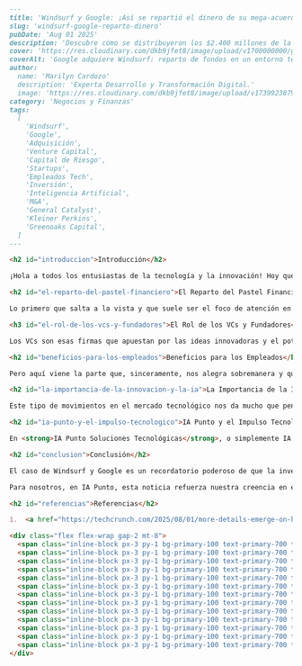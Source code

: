 ```markdown
---
title: 'Windsurf y Google: ¡Así se repartió el dinero de su mega-acuerdo!'
slug: 'windsurf-google-reparto-dinero'
pubDate: 'Aug 01 2025'
description: 'Descubre cómo se distribuyeron los $2.400 millones de la adquisición de Windsurf por Google, destacando el rol de los VCs, fundadores y el beneficio para los empleados.'
cover: 'https://res.cloudinary.com/dkb9jfet8/image/upload/v1700000000/google_windsurf_acquisition.jpg'
coverAlt: 'Google adquiere Windsurf: reparto de fondos en un entorno tecnológico'
author:
  name: 'Marilyn Cardozo'
  description: 'Experta Desarrollo y Transformación Digital.'
  image: 'https://res.cloudinary.com/dkb9jfet8/image/upload/v1739923879/marilyn_s2mi4a.png'
category: 'Negocios y Finanzas'
tags:
  [
    'Windsurf',
    'Google',
    'Adquisición',
    'Venture Capital',
    'Capital de Riesgo',
    'Startups',
    'Empleados Tech',
    'Inversión',
    'Inteligencia Artificial',
    'M&A',
    'General Catalyst',
    'Kleiner Perkins',
    'Greenoaks Capital',
  ]
---

<h2 id="introduccion">Introducción</h2>

¡Hola a todos los entusiastas de la tecnología y la innovación! Hoy queremos conversar sobre un tema que siempre genera mucha curiosidad y es el corazón de muchas conversaciones en el mundo de las startups: ¿qué pasa cuando una gran empresa adquiere a otra más pequeña? Y, en particular, ¿cómo se reparte la torta financiera en estos grandes acuerdos? Recientemente, hemos conocido detalles fascinantes sobre la adquisición de <strong>Windsurf</strong> por parte de <strong>Google</strong>, un acuerdo que, según las fuentes, alcanzó la impresionante cifra de <strong>2.400 millones de dólares</strong>.

<h2 id="el-reparto-del-pastel-financiero">El Reparto del Pastel Financiero</h2>

Lo primero que salta a la vista y que suele ser el foco de atención en estas noticias es la cuantiosa suma que se movió. Es natural preguntarse: ¿quién se lleva la mayor parte de este pastel? Pues bien, en el caso de Windsurf, y como suele ser una práctica habitual en el ecosistema de las startups de alto crecimiento, una porción considerable de esos 2.400 millones de dólares fue a parar a los <strong>inversores de capital de riesgo (VCs) y a los fundadores de la empresa</strong>.

<h3 id="el-rol-de-los-vcs-y-fundadores">El Rol de los VCs y Fundadores</h3>

Los VCs son esas firmas que apuestan por las ideas innovadoras y el potencial de crecimiento de empresas emergentes cuando aún son pequeñas, inyectando capital fundamental para su desarrollo. Empresas como <strong>General Catalyst</strong>, <strong>Kleiner Perkins</strong> y <strong>Greenoaks Capital</strong>, que figuran entre las categorías relacionadas con esta noticia, son ejemplos de estos valientes inversores que toman riesgos calculados esperando un gran retorno. Cuando una startup que apoyaron es adquirida por una gigante como Google, su inversión inicial se multiplica, y es así como obtienen sus ganancias, permitiéndoles seguir invirtiendo en la próxima generación de innovadores. Los fundadores, por su parte, son los cerebros detrás de la idea original, quienes dedicaron años de esfuerzo y pasión para construir la empresa desde cero. Su compensación es el fruto de su visión y su arduo trabajo.

<h2 id="beneficios-para-los-empleados">Beneficios para los Empleados</h2>

Pero aquí viene la parte que, sinceramente, nos alegra sobremanera y que a menudo se pasa por alto: a pesar de que VCs y fundadores se llevaron una gran parte, <strong>¡también hubo dinero reservado para todos los empleados!</strong> Esto es una excelente noticia y un testimonio de que algunas empresas valoran a cada miembro de su equipo, reconociendo su contribución al éxito. En el mundo de la tecnología, donde el talento es el activo más valioso, asegurar que los empleados también se beneficien de un gran logro como una adquisición no solo es justo, sino que también es una estrategia inteligente. Crea lealtad, atrae a los mejores y fomenta un ambiente donde todos sienten que son parte de algo grande. Es un incentivo poderoso para que los equipos den lo mejor de sí y sepan que su esfuerzo será recompensado.

<h2 id="la-importancia-de-la-innovacion-y-la-ia">La Importancia de la Innovación y la IA</h2>

Este tipo de movimientos en el mercado tecnológico nos da mucho que pensar sobre cómo se valora la innovación hoy en día. Windsurf, seguramente, desarrolló una tecnología o un modelo de negocio que resultaba irresistible para Google. Esto resalta la importancia de construir soluciones robustas y con visión de futuro, especialmente en áreas como la <strong>inteligencia artificial (IA)</strong>, que sigue transformando industrias a un ritmo vertiginoso. La IA no es solo una palabra de moda; es el motor detrás de muchas de las innovaciones que impulsan las grandes adquisiciones de hoy.

<h2 id="ia-punto-y-el-impulso-tecnologico">IA Punto y el Impulso Tecnológico</h2>

En <strong>IA Punto Soluciones Tecnológicas</strong>, o simplemente IA Punto, entendemos a la perfección esta dinámica. Nos apasiona ver cómo las empresas emergentes crecen y se convierten en referentes, y cómo la tecnología, especialmente la IA, actúa como un catalizador para este crecimiento. Creemos firmemente que cada negocio, sin importar su tamaño, tiene el potencial de innovar y destacar. Nuestra misión es precisamente esa: ayudar a las empresas a construir soluciones tecnológicas inteligentes y personalizadas que no solo optimicen sus operaciones diarias, sino que también las preparen para el futuro. Ya sea automatizando procesos con IA, desarrollando plataformas innovadoras o creando estrategias tecnológicas sólidas, en IA Punto estamos comprometidos con impulsar el éxito de nuestros clientes.

<h2 id="conclusion">Conclusión</h2>

El caso de Windsurf y Google es un recordatorio poderoso de que la inversión en tecnología y talento puede rendir frutos extraordinarios. Subraya la importancia de tener una visión clara, de atraer y retener a personas talentosas, y de contar con inversores que crean en el potencial a largo plazo. Este tipo de historias inspiran a muchos emprendedores a seguir adelante, sabiendo que el camino puede ser desafiante, pero las recompensas, si se construye algo verdaderamente valioso, pueden ser inmensas y beneficiar a todos los involucrados, desde los fundadores e inversores hasta el último empleado que puso su granito de arena.

Para nosotros, en IA Punto, esta noticia refuerza nuestra creencia en el poder de la tecnología y en la importancia de una estrategia bien ejecutada. Estamos aquí para acompañarte en tu viaje tecnológico, ayudándote a construir las bases sólidas que te permitan no solo sobrevivir, sino prosperar en este emocionante y competitivo mercado.

<h2 id="referencias">Referencias</h2>

1.  <a href="https://techcrunch.com/2025/08/01/more-details-emerge-on-how-windsurfs-vcs-and-founders-got-paid-from-the-google-deal/" target="_blank" rel="noopener noreferrer">TechCrunch: More details emerge on how Windsurf’s VCs and founders got paid from the Google deal</a>

<div class="flex flex-wrap gap-2 mt-8">
  <span class="inline-block px-3 py-1 bg-primary-100 text-primary-700 text-xs font-semibold rounded-full shadow-sm">Windsurf</span>
  <span class="inline-block px-3 py-1 bg-primary-100 text-primary-700 text-xs font-semibold rounded-full shadow-sm">Google</span>
  <span class="inline-block px-3 py-1 bg-primary-100 text-primary-700 text-xs font-semibold rounded-full shadow-sm">Adquisición</span>
  <span class="inline-block px-3 py-1 bg-primary-100 text-primary-700 text-xs font-semibold rounded-full shadow-sm">Venture Capital</span>
  <span class="inline-block px-3 py-1 bg-primary-100 text-primary-700 text-xs font-semibold rounded-full shadow-sm">Capital de Riesgo</span>
  <span class="inline-block px-3 py-1 bg-primary-100 text-primary-700 text-xs font-semibold rounded-full shadow-sm">Startups</span>
  <span class="inline-block px-3 py-1 bg-primary-100 text-primary-700 text-xs font-semibold rounded-full shadow-sm">Empleados Tech</span>
  <span class="inline-block px-3 py-1 bg-primary-100 text-primary-700 text-xs font-semibold rounded-full shadow-sm">Inversión</span>
  <span class="inline-block px-3 py-1 bg-primary-100 text-primary-700 text-xs font-semibold rounded-full shadow-sm">Inteligencia Artificial</span>
  <span class="inline-block px-3 py-1 bg-primary-100 text-primary-700 text-xs font-semibold rounded-full shadow-sm">M&A</span>
  <span class="inline-block px-3 py-1 bg-primary-100 text-primary-700 text-xs font-semibold rounded-full shadow-sm">General Catalyst</span>
  <span class="inline-block px-3 py-1 bg-primary-100 text-primary-700 text-xs font-semibold rounded-full shadow-sm">Kleiner Perkins</span>
  <span class="inline-block px-3 py-1 bg-primary-100 text-primary-700 text-xs font-semibold rounded-full shadow-sm">Greenoaks Capital</span>
</div>
```